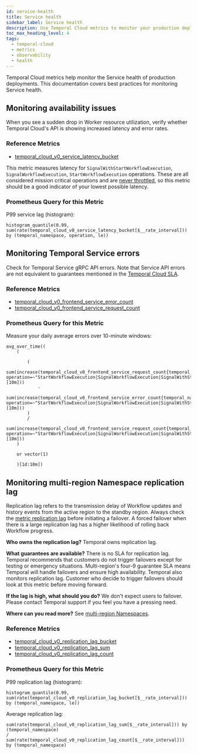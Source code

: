 ```yaml
---
id: service-health
title: Service health
sidebar_label: Service health
description: Use Temporal Cloud metrics to monitor your production deployment Service health.
toc_max_heading_level: 4
tags:
  - temporal-cloud
  - metrics
  - observability
  - health
---
```


Temporal Cloud metrics help monitor the Service health of production deployments.
This documentation covers best practices for monitoring Service health.

## Monitoring availability issues

When you see a sudden drop in Worker resource utilization, verify whether Temporal Cloud's API is showing increased latency and error rates.

### Reference Metrics

- [temporal\_cloud\_v0\_service\_latency\_bucket](/production-deployment/cloud/metrics/reference#temporal_cloud_v0_service_latency_bucket)

This metric measures latency for `SignalWithStartWorkflowExecution`, `SignalWorkflowExecution`, `StartWorkflowExecution` operations.
These are all considered mission critical operations and are [never throttled](/cloud/service-availability#throughput), so this metric should be a good indicator of your lowest possible latency.

### Prometheus Query for this Metric

P99 service lag (histogram):

```
histogram_quantile(0.99, sum(rate(temporal_cloud_v0_service_latency_bucket[$__rate_interval])) by (temporal_namespace, operation, le))
```

## Monitoring Temporal Service errors

Check for Temporal Service gRPC API errors.
Note that Service API errors are not equivalent to guarantees mentioned in the [Temporal Cloud SLA](/cloud/sla).

### Reference Metrics

- [temporal\_cloud\_v0\_frontend\_service\_error\_count](/production-deployment/cloud/metrics/reference#temporal_cloud_v0_frontend_service_error_count)
- [temporal\_cloud\_v0\_frontend\_service\_request\_count](/production-deployment/cloud/metrics/reference#temporal_cloud_v0_frontend_service_request_count)

### Prometheus Query for this Metric

Measure your daily average errors over 10-minute windows:

```
avg_over_time((
    (

        (
            sum(increase(temporal_cloud_v0_frontend_service_request_count{temporal_namespace=~"$namespace", operation=~"StartWorkflowExecution|SignalWorkflowExecution|SignalWithStartWorkflowExecution|RequestCancelWorkflowExecution|TerminateWorkflowExecution"}[10m]))
            -
            sum(increase(temporal_cloud_v0_frontend_service_error_count{temporal_namespace=~"$namespace", operation=~"StartWorkflowExecution|SignalWorkflowExecution|SignalWithStartWorkflowExecution|RequestCancelWorkflowExecution|TerminateWorkflowExecution"}[10m]))
        )
        /
        sum(increase(temporal_cloud_v0_frontend_service_request_count{temporal_namespace=~"$namespace", operation=~"StartWorkflowExecution|SignalWorkflowExecution|SignalWithStartWorkflowExecution|RequestCancelWorkflowExecution|TerminateWorkflowExecution"}[10m]))
    )
    
    or vector(1)

    )[1d:10m])
```

## Monitoring multi-region Namespace replication lag

Replication lag refers to the transmission delay of Workflow updates and history events from the active region to the standby region.
Always check the [metric replication lag](/production-deployment/cloud/metrics/reference#temporal_cloud_v0_replication_lag_bucket) before initiating a failover.
A forced failover when there is a large replication lag has a higher likelihood of rolling back Workflow progress.

**Who owns the replication lag?**
Temporal owns replication lag.

**What guarantees are available?**
There is no SLA for replication lag.
Temporal recommends that customers do not trigger failovers except for testing or emergency situations.
Multi-region's four-9 guarantee SLA means Temporal will handle failovers and ensure high availability.
Temporal also monitors replication lag.
Customer who decide to trigger failovers should look at this metric before moving forward.

**If the lag is high, what should you do?**
We don't expect users to failover.
Please contact Temporal support if you feel you have a pressing need.

**Where can you read more?**
See [multi-region Namespaces](/cloud/multi-region).

### Reference Metrics

- [temporal\_cloud\_v0\_replication\_lag\_bucket](/production-deployment/cloud/metrics/reference#temporal_cloud_v0_replication_lag_bucket)
- [temporal\_cloud\_v0\_replication\_lag\_sum](/production-deployment/cloud/metrics/reference#temporal_cloud_v0_replication_lag_sum)
- [temporal\_cloud\_v0\_replication\_lag\_count](/production-deployment/cloud/metrics/reference#temporal_cloud_v0_replication_lag_count)

### Prometheus Query for this Metric

P99 replication lag (histogram):

```
histogram_quantile(0.99, sum(rate(temporal_cloud_v0_replication_lag_bucket[$__rate_interval])) by (temporal_namespace, le))
```

Average replication lag:

```
sum(rate(temporal_cloud_v0_replication_lag_sum[$__rate_interval])) by (temporal_namespace)
/
sum(rate(temporal_cloud_v0_replication_lag_count[$__rate_interval])) by (temporal_namespace)
```
